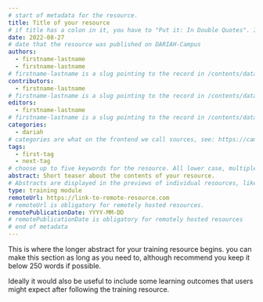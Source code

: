 ```yaml
---
# start of metadata for the resource.
title: Title of your resource
# if title has a colon in it, you have to "Put it: In Double Quotes". If it also includes a quote, "You Can:'nest them'"
date: 2022-08-27
# date that the resource was published on DARIAH-Campus
authors:
  - firstname-lastname
  - firstname-lastname
# firstname-lastname is a slug pointing to the record in /contents/data/person.yaml
contributors:
  - firstname-lastname
# firstname-lastname is a slug pointing to the record in /contents/data/person.yaml. Contributors are optional.
editors:
  - firstname-lastname
# firstname-lastname is a slug pointing to the record in /contents/data/person.yaml. Editors are optional.
categories:
  - dariah
# categories are what on the frontend we call sources, see: https://campus.dariah.eu/sources. A category listed here must exist in /contents/data/category.yaml. Do not create new categories unless you get a go-ahead from DARIAH-Campus editors.
tags:
  - first-tag
  - next-tag
# choose up to five keywords for the resource. All lower case, multiple words joined by hyphens (so-called "slugs"). A tag listed here must also exist in /contents/data/tag.yaml. If you think your resource needs a new tag, feel free to do so by listting it here and adding it (name, slug, description) in /contents/data/tag.yaml. The editors will try to keep the number of tags manageable. Tags are used to group resources around topics, see: https://campus.dariah.eu/tags
abstract: Short teaser about the contents of your resource.
# Abstracts are displayed in the previews of individual resources, like here: https://campus.dariah.eu/resources. Abstracts should be very short and briefly introduce what the resource is about. Abstracts are not displayed at the beginning of the actual content of the resource. If you want to use the same text as the teaser and as the first paragraph of your resource, you need to put that text as abstract in the metadata, and as a regular paragraph at the beginning of your resource.
type: training module
remoteUrl: https://link-to-remote-resource.com
# remoteUrl is obligatory for remotely hosted resources.
remotePublicationDate: YYYY-MM-DD
# remotePublicationDate is obligatory for remotely hosted resources
# end of metadata
---
```


This is where the longer abstract for your training resource begins. you can
make this section as long as you need to, although recommend you keep it below
250 words if possible.

Ideally it would also be useful to include some learning outcomes that users
might expect after following the training resource.

<CTA
  title="Interested in learning more?"
  subtitle="NAME OF RESOURCE"
  url="URL TO RESOURCE"
/>
